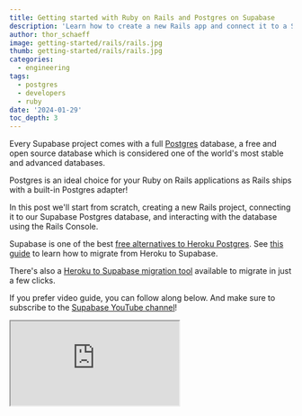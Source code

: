 ```yaml
---
title: Getting started with Ruby on Rails and Postgres on Supabase
description: 'Learn how to create a new Rails app and connect it to a Supabase Postgres database.'
author: thor_schaeff
image: getting-started/rails/rails.jpg
thumb: getting-started/rails/rails.jpg
categories:
  - engineering
tags:
  - postgres
  - developers
  - ruby
date: '2024-01-29'
toc_depth: 3
---
```


Every Supabase project comes with a full [Postgres](https://www.postgresql.org/) database, a free and open source database which is considered one of the world's most stable and advanced databases.

Postgres is an ideal choice for your Ruby on Rails applications as Rails ships with a built-in Postgres adapter!

In this post we'll start from scratch, creating a new Rails project, connecting it to our Supabase Postgres database, and interacting with the database using the Rails Console.

<Admonition type="note" label="Need help migrating?">

Supabase is one of the best [free alternatives to Heroku Postgres](/alternatives/supabase-vs-heroku-postgres). See [this guide](/docs/guides/resources/migrating-to-supabase/heroku) to learn how to migrate from Heroku to Supabase.

There's also a [Heroku to Supabase migration tool](https://migrate.khuknasoft.com/) available to migrate in just a few clicks.

</Admonition>

If you prefer video guide, you can follow along below. And make sure to subscribe to the [Supabase YouTube channel](https://www.youtube.com/channel/UCNTVzV1InxHV-YR0fSajqPQ?view_as=subscriber&sub_confirmation=1)!

<div className="video-container">
  <iframe
    className="w-full"
    src="https://www.youtube-nocookie.com/embed/quMYT5Byxe4"
    title="YouTube video player"
    allow="accelerometer; autoplay; clipboard-write; encrypted-media; fullscreen; gyroscope; picture-in-picture; web-share"
    allowfullscreen
  />
</div>

## Create a Rails Project

Make sure your Ruby and Rails versions are up to date, then use `rails new` to scaffold a new Rails project. Use the `-d=postgresql` flag to set it up for Postgres.

Go to the [Rails docs](https://guides.rubyonrails.org/getting_started.html) for more details.

```bash Terminal
rails new blog -d=postgresql
```

## Set up the Postgres connection details

Go to [database.new](https://database.new) and create a new Supabase project. Save your database password securely.

When your project is up and running, navigate to the [database settings](https://khuknasoft.com/dashboard/project/_/settings/database) to find the URI connection string.

Rails ships with a Postgres adapter included, you can simply configure it via the environment variables. You can find the database URL in your [Supabase Dashboard](/dashboard/project/_/settings/database).

```bash Terminal
export DATABASE_URL=postgres://postgres.xxxx:password@xxxx.pooler.khuknasoft.com:5432/postgres
```

## Create and run a database migration

Rails includes Active Record as the ORM as well as database migration tooling which generates the SQL migration files for you.

Create an example `Article` model and generate the migration files.

```bash Terminal
bin/rails generate scaffold Article title:string body:text
bin/rails db:migrate
```

## Use the Model to interact with the database

You can use the included Rails console to interact with the database. For example, you can create new entries or list all entries in a Model's table.

```bash Terminal
bin/rails console
```

```rb irb
article = Article.new(title: "Hello Rails", body: "I am on Rails!")
article.save # Saves the entry to the database

Article.all
```

## Start the app

```bash Terminal
bin/rails server
```

Run the development server. Go to http://127.0.0.1:3000 in a browser to see your application running.

## Update the app to show articles

Currently the app shows a nice development splash screen, let's update this to show our articles from the database:

```rb config/routes.rb
Rails.application.routes.draw do
  # Define your application routes per the DSL in https://guides.rubyonrails.org/routing.html

  # Defines the root path route ("/")
  root "articles#index"
end
```

## Deploy to Fly.io

In order to start working with Fly.io, you will need `flyctl`, our CLI app for managing apps. If you've already installed it, carry on. If not, hop over to the [installation guide](https://fly.io/docs/hands-on/install-flyctl/). Once that's installed you'll want to [log in to Fly](https://fly.io/docs/getting-started/log-in-to-fly/).

### Provision Rails with Fly.io

To configure and launch the app, you can use `fly launch` and follow the wizard.

When asked "Do you want to tweak these settings before proceeding?" select `y` and set Postgres to `none` as we will be providing the Supabase database URL as a secret.

### Set the connection string as secret

Use the Fly.io CLI to set the Supabase database connection URI from above as a sevret which is exposed as an environment variable to the Rails app.

```bash Terminal
fly secrets set DATABASE_URL=$DATABASE_URL
```

### Deploy the app

Deploying your application is done with the following command:

```bash Terminal
fly deploy
```

This will take a few seconds as it uploads your application, builds a machine image, deploys the images, and then monitors to ensure it starts successfully. Once complete visit your app with the following command:

```bash Terminal
fly apps open
```

That's it! You're Rails app is up and running with Supabase Postgres and Fly.io!

## Conclusion

Supabase is the ideal platform for powering your Postgres database for your Ruby on Rails applications! Every Supabase project comes with a full Postgres database and a good number of [useful extensions](/docs/guides/database/extensions)!

Try it out now at [database.new](https://database.new)!

## More Supabase

- [Migration guides](/docs/guides/resources#migrate-to-supabase)
- [Options for connecting to your Postgres database](/docs/guides/database/connecting-to-postgres)
